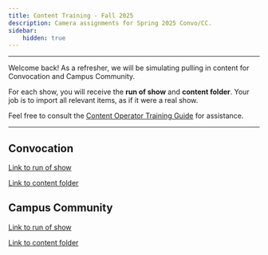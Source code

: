 ```yaml
---
title: Content Training - Fall 2025
description: Camera assignments for Spring 2025 Convo/CC.
sidebar:
    hidden: true
---
```


---
Welcome back! As a refresher, we will be simulating pulling in content for Convocation and Campus Community.

For each show, you will receive the **run of show** and **content folder**. Your job is to import all relevant items, as if it were a real show.

Feel free to consult the [Content Operator Training Guide](http://liberty-broadcast-experience.github.io/portal/video/control-room/content-operator/) for assistance.

---
## Convocation
[Link to run of show](https://raw.githubusercontent.com/Liberty-Broadcast-Experience/img/refs/heads/main/20250305_Convocation_ROS.png)

[Link to content folder](https://www.dropbox.com/scl/fo/7oz5rb89jnotm0kb7n6zp/ANWNa78vw6yvlwh9_Bo2ZKQ/03.05%20-%20Bethany%20Hamilton?rlkey=s7qmn0cdkgfom07n0oon536vx&subfolder_nav_tracking=1&st=11qicler&dl=0)

## Campus Community
[Link to run of show](https://raw.githubusercontent.com/Liberty-Broadcast-Experience/img/refs/heads/main/20250416_CampusCommunity_ROS.png)

[Link to content folder](https://www.dropbox.com/scl/fo/mi8cvj5j9aq5wuwsbz85c/ADtsFlAXQ2T218lLPZYmN20/04.16%20-%20Jonathan%20Falwell?rlkey=nx1vcasqocsocwfl6kdknutgs&e=1&st=fr5lmorw&subfolder_nav_tracking=1&dl=0)
